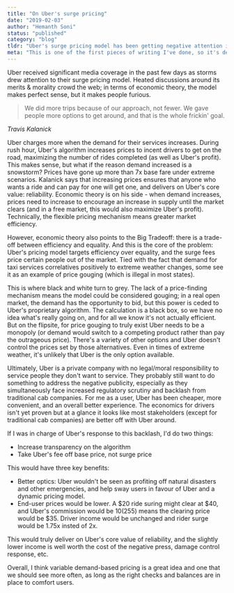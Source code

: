 ```yaml
---
title: "On Uber's surge pricing"
date: "2019-02-03"
author: "Hemanth Soni"
status: "published"
category: "blog"
tldr: "Uber's surge pricing model has been getting negative attention in the press. It makes sense but prioritizes efficiency over equality. Uber can keep the economic-incentive benefits of the model alive while addressing criticism by calculating their split only on base fares."
meta: "This is one of the first pieces of writing I've done, so it's definitely a bit rough around the edges. Moving forward, I'd like to focus more on evergreen content than point-in-time commentary."
---
```


Uber received significant media coverage in the past few days as storms drew attention to their surge pricing model. Heated discussions around its merits & morality crowd the web; in terms of economic theory, the model makes perfect sense, but it makes people furious.

> We did more trips because of our approach, not fewer. We gave people more options to get around, and that is the whole frickin' goal.

*Travis Kalanick*

Uber charges more when the demand for their services increases. During rush hour, Uber's algorithm increases prices to incent drivers to get on the road, maximizing the number of rides completed (as well as Uber's profit). This makes sense, but what if the reason demand increased is a snowstorm? Prices have gone up more than 7x base fare under extreme scenarios. Kalanick says that increasing prices ensures that anyone who wants a ride and can pay for one will get one, and delivers on Uber's core value: reliability. Economic theory is on his side - when demand increases, prices need to increase to encourage an increase in supply until the market clears (and in a free market, this would also maximize Uber's profit). Technically, the flexible pricing mechanism means greater market efficiency.

However, economic theory also points to the Big Tradeoff: there is a trade-off between efficiency and equality. And this is the core of the problem: Uber's pricing model targets efficiency over equality, and the surge fees price certain people out of the market. Tied with the fact that demand for taxi services correlatives positively to extreme weather changes, some see it as an example of price gouging (which is illegal in most states).

This is where black and white turn to grey. The lack of a price-finding mechanism means the model could be considered gouging; in a real open market, the demand has the opportunity to bid, but this power is ceded to Uber's proprietary algorithm. The calculation is a black box, so we have no idea what's really going on, and for all we know it's not actually efficient. But on the flipsite, for price gouging to truly exist Uber needs to be a monopoly (or demand would switch to a competing product rather than pay the outrageous price). There's a variety of other options and Uber doesn't control the prices set by those alternatives. Even in times of extreme weather, it's unlikely that Uber is the only option available.

Ultimately, Uber is a private company with no legal/moral responsibility to service people they don't want to service. They probably still want to do something to address the negative publicity, especially as they simultaneously face increased regulatory scrutiny and backlash from traditional cab companies. For me as a user, Uber has been cheaper, more convenient, and an overall better experience. The economics for drivers isn't yet proven but at a glance it looks like most stakeholders (except for traditional cab companies) are better off with Uber around.

If I was in charge of Uber's response to this backlash, I'd do two things:
- Increase transparency on the algorithm
- Take Uber's fee off base price, not surge price

This would have three key benefits:
- Better optics: Uber wouldn't be seen as profiting off natural disasters and other emergencies, and help sway users in favour of Uber and a dynamic pricing model.
- End-user prices would be lower. A $20 ride suring might clear at $40, and Uber's commission would be $10 (25%). Taking only the base fee ($5) means the clearing price would be $35. Driver income would be unchanged and rider surge would be 1.75x insted of 2x.

This would truly deliver on Uber's core value of reliability, and the slightly lower income is well worth the cost of the negative press, damage control response, etc.

Overall, I think variable demand-based pricing is a great idea and one that we should see more often, as long as the right checks and balances are in place to comfort users.